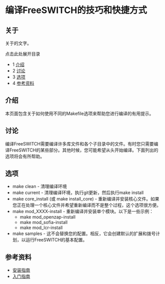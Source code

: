 # 编译FreeSWITCH的技巧和快捷方式

## 关于

关于的文字。

点击此处展开目录

* 1 [介绍](#-freeswitch--编译freeswitch的技巧和快捷方式-)
* 2 [讨论](#-freeswitch--编译freeswitch的技巧和快捷方式-)
* 3 [选项](#-freeswitch--编译freeswitch的技巧和快捷方式-)
* 4 [参考资料](#-freeswitch--编译freeswitch的技巧和快捷方式-)

## 介绍

本页面包含关于如何使用不同的Makefile选项来帮助您进行编译的有用提示。

## 讨论

编译FreeSWITCH需要编译许多库文件和各个子目录中的文件。有时您只需要编译FreeSWITCH的某些部分。其他时候，您可能希望从头开始编译。下面列出的选项将会有所帮助。

## 选项

* make clean - 清理编译环境
* make current - 清理编译环境，执行git更新，然后执行make install
* make core\_install (或 make install\_core) - 重新编译并安装核心文件。如果您正在处理一个核心文件并希望重新编译而不是整个过程，这个选项很方便。
* make mod\_XXXX-install - 重新编译并安装单个模块。以下是一些示例：
   * make mod\_openzap-install  
   * make mod\_sofia-install  
   * make mod\_lcr-install
* make samples - 这不会替换您的配置。相反，它会创建默认的扩展和拨号计划，以运行FreeSWITCH的基本配置。

## 参考资料

* [安装指南](../Installation/index.mdx#about)
* [入门指南](https://freeswitch.org/confluence/display/FSSI/Getting+started)